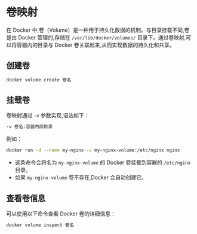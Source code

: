 # 卷映射

在 Docker 中,卷（Volume）是一种用于持久化数据的机制。与目录挂载不同,卷是由 Docker 管理的,存储在 `/var/lib/docker/volumes/` 目录下。通过卷映射,可以将容器内的目录与 Docker 卷关联起来,从而实现数据的持久化和共享。



## 创建卷

```bash
docker volume create 卷名
```





## 挂载卷

卷映射通过 `-v` 参数实现,语法如下：

```bash
-v 卷名:容器内部目录
```



例如：

```bash
docker run -d --name my-nginx -v my-nginx-volume:/etc/nginx nginx
```

- 这条命令会将名为 `my-nginx-volume` 的 Docker 卷挂载到容器的 `/etc/nginx` 目录。
- 如果 `my-nginx-volume` 卷不存在,Docker 会自动创建它。



## 查看卷信息

可以使用以下命令查看 Docker 卷的详细信息：

```bash
docker volume inspect 卷名
```

